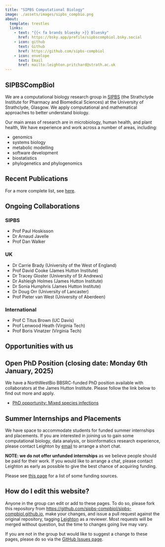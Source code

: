 ```yaml
---
title: "SIPBS Computational Biology"
image: ./assets/images/sipbs_compbio.png
about:
  template: trestles
  links:
    - text: "{{< fa brands bluesky >}} Bluesky"
      href: https://bsky.app/profile/sipbscompbiol.bsky.social
    - icon: github
      text: Github
      href: https://github.com/sipbs-compbiol
    - icon: envelope
      text: Email
      href: mailto:leighton.pritchard@strath.ac.uk
---
```


## SIPBSCompBiol

We are a computational biology research group in [SIPBS](https://www.strath.ac.uk/science/strathclydeinstituteofpharmacybiomedicalsciences/) (the Strathclyde Institute for Pharmacy and Biomedical Sciences) at the University of Strathclyde, Glasgow. We apply computational and mathematical approaches to better understand biology.

Our main areas of research are in microbiology, human health, and plant health, We have experience and work across a number of areas, including:

- genomics
- systems biology
- metabolic modelling
- software development
- biostatistics
- phylogenetics and phylogenomics

::: {.callout-publications collapse="true"}
## Recent Publications

```{=html}
<script src="https://bibbase.org/show?bib=https://raw.githubusercontent.com/sipbs-compbiol/sipbs-compbiol.github.io/refs/heads/quarto/references_recent.bib&jsonp=1&folding=1&hidemenu=true"></script>
```

For a more complete list, see [here](references.qmd).
:::

::: {.callout-scientist-blue collapse="true"}
## Ongoing Collaborations

### SIPBS

- Prof Paul Hoskisson
- Dr Arnaud Javelle
- Prof Dan Walker

### UK

- Dr Carrie Brady (University of the West of England)
- Prof David Cooke (James Hutton Institute)
- Dr Tracey Gloster (University of St Andrews)
- Dr Ashleigh Holmes (James Hutton Institute)
- Dr Sonia Humphris (James Hutton Institute)
- Dr Doug Orr (University of Lancaster)
- Prof Pieter van West (University of Aberdeen)

### International

- Prof C Titus Brown (UC Davis)
- Prof Lenwood Heath (Virginia Tech)
- Prof Boris Vinatzer (Virginia Tech)
:::


## Opportunities with us

::: {.callout-scientist-purple}
## Open PhD Position (closing date: Monday 6th January, 2025)

We have a NorthWestBio BBSRC-funded PhD position available with collaborators at the James Hutton Institute. Please follow the link below to find out more and apply.

- [PhD opportunity: Mixed species infections](https://www.gla.ac.uk/postgraduate/doctoraltraining/northwestbio/projects/pathogens/futurethreatstocropprotectiontheroleofmixedpectobacteriuminfectionsindiseaserisk/)
:::

::: {.callout-scientist-peach}
## Summer Internships and Placements

We have space to accommodate students for funded summer internships and placements. If you are interested in joining us to gain some computational biology, data analysis, or bioinformatics research experience, please contact Leighton by [email]({{< var admin.mailto >}}) to arrange a short chat.

**NOTE: we do not offer unfunded internships** as we believe people should be paid for their work. If you would like to arrange a chat, please contact Leighton as early as possible to give the best chance of acquiring funding.

Please see [this page](https://sipbs-compbiol.github.io/sipbs-internships/external_funding.html) for a list of some funding sources.
:::

## How do I edit this website?

Anyone in the group can edit or add to these pages. To do so, please fork this repository from [https://github.com/sipbs-compbiol/sipbs-compbiol.github.io](https://github.com/sipbs-compbiol/sipbs-compbiol.github.io), make your changes, and issue a pull request against the original repository, tagging [Leighton]({{< var admin.github >}}) as a reviewer. Most requests will be merged without question, but the time to changes going live may vary.

If you are not in the group but would like to suggest a change to these pages, please do so via the [GitHub Issues page]({{< var github.issues >}}).